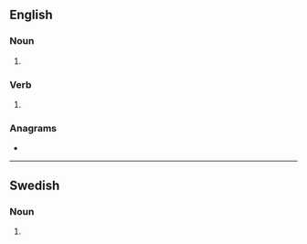 ==English==

===Noun===
{{head|en|noun plural form}}

# {{plural of|sub|lang=en}}

===Verb===
{{head|en|verb form}}

# {{en-third-person singular of|sub}}

===Anagrams===
* {{anagrams|en|USBs|buss}}

----

==Swedish==

===Noun===
{{head|sv|noun form}}

# {{sv-noun-form-indef-gen|sub}}